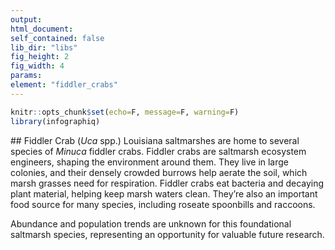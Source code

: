 ```yaml
---
output:
html_document:
self_contained: false
lib_dir: "libs"
fig_height: 2
fig_width: 4
params:
element: "fiddler_crabs"
---
```


```r
knitr::opts_chunk$set(echo=F, message=F, warning=F)
library(infographiq)
```

<base target="_parent">
## Fiddler Crab (*Uca* spp.) 
Louisiana saltmarshes are home to several species of *Minuca* fiddler crabs. Fiddler crabs are saltmarsh ecosystem engineers, shaping the environment around them. They live in large colonies, and their densely crowded burrows help aerate the soil, which marsh grasses need for respiration. Fiddler crabs eat bacteria and decaying plant material, helping keep marsh waters clean. They’re also an important food source for many species, including roseate spoonbills and raccoons.

Abundance and population trends are unknown for this foundational saltmarsh species, representing an opportunity for valuable future research. 
